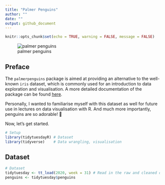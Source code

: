 ```yaml
---
title: "Palmer Penguins"
author: ""
date: ""
output: github_document
---
```


```r
knitr::opts_chunk$set(echo = TRUE, warning = FALSE, message = FALSE)
```

![palmer penguins](palmer-penguins.png)

## Preface

The `palmerpenguins` package is aimed at providing an alternative to the well-known `iris` dataset, which is commonly used for an introduction to data exploration and visualisation. A more detailed documentation of the package can be found [here](https://allisonhorst.github.io/palmerpenguins/).

Personally, I wanted to familiarise myself with this dataset as well for future use in lectures on data visualisation with R. And much more importantly, penguins are so adorable! &#x1f427;

Now, let's get started.

```r
# Setup
library(tidytuesdayR) # Dataset
library(tidyverse)    # Data wrangling, visualisation
```

## Dataset

```r
# Dataset
tidytuesday <- tt_load(2020, week = 31) # Read in the raw and cleaned datasets
penguins <- tidytuesday$penguins
```












